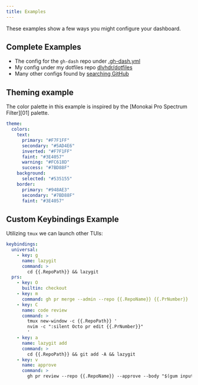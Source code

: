 ```yaml
---
title: Examples
---
```


These examples show a few ways you might configure your dashboard.

## Complete Examples

- The config for the `gh-dash` repo under [.gh-dash.yml](https://github.com/dlvhdr/gh-dash/blob/main/.gh-dash.yml)
- My config under my dotfiles repo [dlvhdr/dotfiles](https://github.com/dlvhdr/dotfiles/blob/main/nix/module/gh-dash/configs/config.yml)
- Many other configs found by [searching GitHub](https://github.com/search?q=path%3Agh-dash%2Fconfig.yml&type=code)

## Theming example

The color palette in this example is inspired by the [Monokai Pro Spectrum Filter][01] palette.

```yaml
theme:
  colors:
    text:
      primary: "#F7F1FF"
      secondary: "#5AD4E6"
      inverted: "#F7F1FF"
      faint: "#3E4057"
      warning: "#FC618D"
      success: "#7BD88F"
    background:
      selected: "#535155"
    border:
      primary: "#948AE3"
      secondary: "#7BD88F"
      faint: "#3E4057"
```

## Custom Keybindings Example

Utilizing `tmux` we can launch other TUIs:

```yaml
keybindings:
  universal:
    - key: g
      name: lazygit
      command: >
        cd {{.RepoPath}} && lazygit
  prs:
    - key: O
      builtin: checkout
    - key: m
      command: gh pr merge --admin --repo {{.RepoName}} {{.PrNumber}}
    - key: C
      name: code review
      command: >
        tmux new-window -c {{.RepoPath}} '
        nvim -c ":silent Octo pr edit {{.PrNumber}}"
        '
    - key: a
      name: lazygit add
      command: >
        cd {{.RepoPath}} && git add -A && lazygit
    - key: v
      name: approve
      command: >
        gh pr review --repo {{.RepoName}} --approve --body "$(gum input --prompt='Approval Comment: ')" {{.PrNumber}}
```
